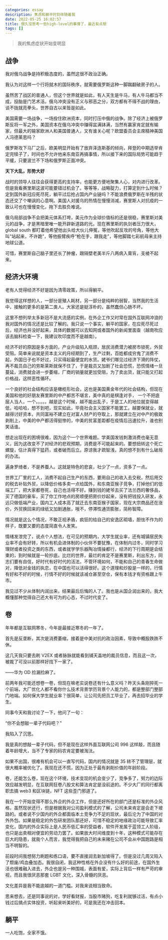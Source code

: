```yaml
---
categories: essay
description: 焦虑和躺平时刻伴随着我
date: 2022-05-25 16:02:57
title: 很久没思考一些high-level的事情了，最近有点颓
tags: []
---
```


> 我的焦虑症状开始变明显

## 战争

我对俄乌战争是持积极态度的，虽然这很不政治正确。

我认为对这样一个行将就木的国际秩序，就需要俄罗斯这种一脚踹翻破房子的人。

虽然苦了战区的普通人，但这个世界就是如此，有人天生是牛马，有人牛马都当不成，投胎是门艺术活。俄乌冲突没有正义与邪恶之分，双方都有不得不战的理由，谈不拢就亮拳头，世界自古以来皆是如此。

美国需要一场战争，一场拴住欧洲资本，同时打压中俄的战争。除了经济上被俄罗斯反将一军之外，美国资本在俄乌冲突中赚得盆满钵满，当然有赢家肯定就有输家，但最大的输家欧洲人和美国普通人，又有谁关心呢？欧盟委员会主席精神美国人冯德莱恩吗？

俄罗斯攻下马厂之后，欧美明显开始有了放弃泽连斯基的倾向，拜登的中期选举肯定完犊子了，时间也不允许他来东南亚再搞事情，所以接下来的国际局势可能趋于平缓，只要波兰不下场和俄罗斯正面冲突。

**天下大乱，形势大好**

战时的领导人往往会获得更高的支持率，也能更方便地聚集人心，对内进行改革。但是我看赛里斯这波可能要错过机会了。等等等，战略腚力，打算定到什么时候？定到国外新冠应死尽死，躺平过后抢占国内产业链吗？不能浪费俄罗斯在半残的状态还交了个嘲讽的心意啊。美国人对援乌的热情在慢慢消减，赛里斯人对抗疫的一致认可也在慢慢变化，拖下去胜负难说。

俄乌局部战争不会把美元体系打垮，美元作为全球价值标的还是很稳，赛里斯对美元的战争，才是黑暗里唯一能开辟新道路的光。现在赛里斯的执剑者压力很大，global south 都盯着他希望他出头给大伙儿伸冤，等他吹起反攻的号角，等他大叫“站起来，不许跪”，等他振臂疾呼“枪在手，跟我走”，等他脚踏七彩航母来主持地球公道。

可惜，赛里斯自己脑子里还长了肿瘤，跟隔壁老美半斤八两病入膏肓，支棱不起来。

## 经济大环境

老有人觉得经济不好是因为清零政策，所以得躺平。

我觉得这样想的人，一部分是殖人耗材，另一部分是纯粹的弱智，当然我的生活中，接触的更多的是第二类人。大家还是挺淳朴的，虽然蠢但心肠不坏。

这里不想列举太多新冠不是大流感的实例，在外企工作又时常在国外互联网冲浪的我对国外的情况还是比较了解的。我只说一个事实，躺平的国家，在应死尽死过后，经济也并没好起来，具体的数据可以去知网或者国外的新闻里面查（越南吹应该去脑科检查一下，我建议吹印度而不是越南）。

经济不好的原因是多方面的，产业升级陷入瓶颈，居民消费潜力被房市锁死，外贸受阻。简单来说就是资本主义的月经期到了，生产过剩，百姓都成穷鬼了消费不起，外国日子也不好过，只买得起最便宜的水货。姥爷们哪见过经济下滑的阵仗，再不裁员自己的劳斯莱斯就保不住了，于是裁员又加剧了社会恐慌，恐慌情绪一旦蔓延，消费就会进一步萎缩，厂商的销量就更加受阻，为了卖出货，就只能又打起价格战，这样恶性循环。

一个良好的社会结构应该是橄榄形社会，这也是美国黄金年代的社会结构，但现在美国和他的好朋友赛里斯的中产都苦不堪言，美中真的是棋逢对手， 一个不把底层人当人，一个。。。。。越是这个时候，越不能出乱子，于是工人的地位就变得越低，哈哈哈，想不到吧，现实如此，毕竟社会主义国家不能罢工。越要保就业，就越得讨好资本，共同富裕不建立在对富人财产的夺取上，那就建立在对中产的极致剥削上，中美的中产都活得挺惨的，中美的贫富差距都在疫情后迅速拉升，谁也别笑话谁。

想走出现在的困境很难，因为这个一个世界难题。学美国发钱刺激消费也毫无意义，因为这改变不了对经济的悲观预期，消费是不可能起来的。要想扭转这个死亡螺旋，估计真得下猛药，或者破而后立。原谅我才疏智浅，真的想不到有什么破局的办法。

遍身罗绮者，不是养蚕人。这就是特色的悲哀，社少了一点，资多了一点。

世界工厂里的工人，消费不起自己生产的东西，要用自己的收入去交税，然后用交的税去补贴外贸，以降低价格多卖一点给国外，和东南亚猴子竞争，打掉他们的低端工厂，把大家都卷死，自己也活得不好。赚到钱的姥爷去买了法兰西的奢侈品，买了德国的豪车，买了你工作地点的房顺便把房价炒起来，没有把钱投入研发，永远只做低端产业，国内工人成本高了就迁去东南亚猴子国家，现在大宗商品还在涨价，外贸换回来的绿纸又加剧通胀，哦不，停滞性通货膨胀，简称智障。

情况就是这么个情况，不敢正视矛盾，疯狂的给自己的安逸区砌墙，胆怯不作为的样子，既要又要的态度简直令人发笑。

情绪发泄完了，说点个人想法，在可见的预期内，大学生就业率，还有城镇居民失业率不会有好转，所以有机会进体制的小伙伴不要犹豫，在体制内过冬，同时学习理财或者投资之类的东西，或者就学学乐器陶冶情操都行，经济的下行周期是会结束的，到时候就是一轮抄底。比烂的世界，最烂的肯定不是赛里斯，利出东方，同志们要有自信，好时代有好时代的活法，不管环境如何，不能和自己的青春生命做对，降低对金钱的执恋，在中国也可以活得很好。这个道理和炒股是一样的，行情有好和不好的时候，行情不好的时候就该减仓甚至空仓，保有本钱才有资格跟上牛市。

我见过不少从体制内润出来，结果最后后悔的人了。我也是从国企润出来的，我大概懂那种觉得自己还大有可为的心态，不过时代变了。

## 卷

年年都是互联网寒冬，今年是最接近寒冬的一年了。

首先是反垄断，其次是消费萎缩，接着是中美对抗的政治因素，导致中概股跌跌不休。

这几天我只要去刷 V2EX 或者脉脉就能看到铺天盖地的裁员信息，而且这一次，被裁了可没以前那样好找下一家了。

——华为 OD 捡漏捡麻了。

前两年我可能还想卷一卷，但现在嘛老实说卷还有什么意义吗？昨天头条刚猝死一个前端，大厂优化人都不看你什么技术背景学历背景个人能力的，都是整部门整部门地端。如何保大学生就业率？很简单，让公司先把员工毕业了，再去招毕业的学生。

同事今天和我讨论了一下，他问了一句：

“你不会想敲一辈子代码吧？”

我陷入了沉思。

我是真的想敲一辈子代码，但不是现在这样外面互联网公司 996 这样敲，而且随着年龄增大，当不了专家的码农肯定要被淘汰。

如果不出国，很难有机会可以一直写代码，国内的情况就是 35 转不了管理层，就很大概率被优化了。我现在还不慌，因为正处于最有剥削价值的年龄阶段。

卷，还能怎么卷，现在这个环境，技术变现的机会变少了，竞争多了，努力的边际效应越发明显，在互联网狂卷八股文和算法肯定是没前途的。不少大厂的同行都离职去搞 web3 和区块链，NFT 这些歪门邪道了。

我在一个开始变得不那么外企的外企工作，但是还好所在的部门还是标准的外企风格，虽然现状还行，但是根据我对公司盈利模式的了解，公司未来肯定是会走下坡路的。或者说不少国内的外企都面临本土竞争力不足的现状，最后沦为了中国的对外外包。如果是稳定的外包研发团队那还好，可惜不稳定的地缘政治可能导致汇率变化，国内的外企实际上是人民币低汇率的受益者，软件开发属于蓝领工人阶级，也只是出卖相对便宜的劳动力罢了。如果放大时间维度到十年，这种模式可能存在巨大的隐患，就我个人而言，我觉得我把自己的未来赌在公司不会从中国跑路是相当不明智的。

前段时间我想努力刷题和练口语，要不直接润去新加坡得了。但是没过几周又陷入了颓废/鸡血叠加态。我很自闭，我这种性格在外企没有什么好的前途，在国外生活也很难融入进去，外企也是另一种围城，表面有爱，实际上背后一样有严苛的审视，而且我很厌恶那套 LGBT 文化，深入骨髓的厌恶。

文化差异是我不能逾越的一道门槛。对我来说相当致命。

思来想去，还是同事说的对，学好看财报，当股市赌狗，吃复利就够过活，有点小钱过后搞点实体投资，听起来听美好的，可是我还在冲击回本。

## 躺平

一人吃饱，全家不饿。
